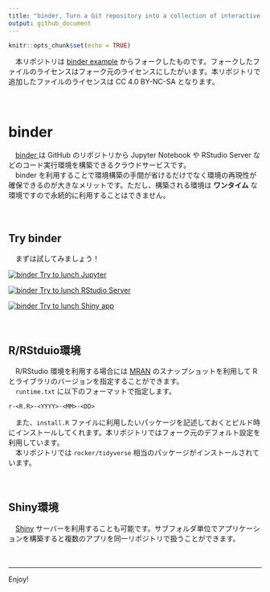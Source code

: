 ```yaml
---
title: "binder, Turn a Git repository into a collection of interactive notebooks"
output: github_document
---
```


```r
knitr::opts_chunk$set(echo = TRUE)
```

　本リポジトリは [binder example](https://github.com/binder-examples/r) からフォークしたものです。フォークしたファイルのライセンスはフォーク元のライセンスにしたがいます。本リポジトリで追加したファイルのライセンスは CC 4.0  BY-NC-SA となります。  

　  

# binder
　[binder <i class="fa fa-external-link"></i>](https://mybinder.org/){target="_blank" title=""} は GitHub のリポジトリから Jupyter Notebook や RStudio Server などのコード実行環境を構築できるクラウドサービスです。  
　binder を利用することで環境構築の手間が省けるだけでなく環境の再現性が確保できるのが大きなメリットです。ただし、構築される環境は **ワンタイム** な環境ですので永続的に利用することはできません。  

　  

## Try binder
　まずは試してみましょう！

[![binder](https://mybinder.org/badge_logo.svg) Try to lunch Jupyter](https://mybinder.org/v2/gh/k-metrics/binder/master?filepath=index.ipynb)

[![binder](https://mybinder.org/badge_logo.svg) Try to lunch RStudio Server](https://mybinder.org/v2/gh/k-metrics/binder/master?urlpath=rstudio)

[![binder](https://mybinder.org/badge_logo.svg) Try to lunch Shiny app](https://mybinder.org/v2/gh/k-metrics/binder/master?urlpath=shiny/bus-dashboard/)

　  

## R/RStduio環境
　R/RStudio 環境を利用する場合には [MRAN](https://mran.microsoft.com/documents/rro/reproducibility) のスナップショットを利用して R とライブラリのバージョンを指定することができます。  
　`runtime.txt` に以下のフォーマットで指定します。  

```
r-<R.R>-<YYYY>-<MM>-<DD>
```

　また、`install.R` ファイルに利用したいパッケージを記述しておくとビルド時にインストールしてくれます。本リポジトリではフォーク元のデフォルト設定を利用しています。  
　本リポジトリでは `rocker/tidyverse` 相当のパッケージがインストールされています。  

　  

## Shiny環境
　[Shiny](https://shiny.rstudio.com/) サーバーを利用することも可能です。サブフォルダ単位でアプリケーションを構築すると複数のアプリを同一リポジトリで扱うことができます。  

　  

---

Enjoy!
